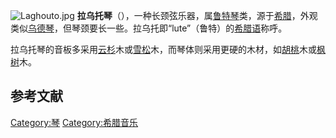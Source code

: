 [[File:Laghouto.jpg|thumb]]
'''拉乌托琴'''（{{lang-el|λαούτο}}），一种长颈弦乐器，属[[鲁特琴|鲁特琴]]类，源于[[希腊|希腊]]，外观类似[[乌德琴|乌德琴]]，但琴颈要长一些。拉乌托即“lute”（鲁特）的[[希腊语|希腊语]]称呼。

拉乌托琴的音板多采用[[云杉|云杉]]木或[[雪松|雪松]]木，而琴体则采用更硬的木材，如[[胡桃|胡桃]]木或[[枫树|枫树]]木。

==参考文献==
{{reflist}}

[[Category:琴|Category:琴]]
[[Category:希腊音乐|Category:希腊音乐]]
